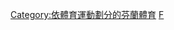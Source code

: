 {{Catnav|頁面分類|地理|国家|欧洲国家|芬蘭}}
{{Catnav|頁面分類|各種主題的頁面分類|按國家分類|各國體育|芬蘭體育}}
{{Catnav|頁面分類|各種主題的頁面分類|按國家分類|各國體育|各國足球}}
{{Catnav|頁面分類|...|球類運動|足球|各國足球}}
{{Catnav|頁面分類|...|体育|各國體育|芬蘭體育}}
{{Catnav|頁面分類|...|体育|各國體育|各國足球}}
{{Commons category|Association football in Finland}}

[[Category:依體育運動劃分的芬蘭體育|Category:依體育運動劃分的芬蘭體育]]
[[Category:歐洲各國足球|F]]